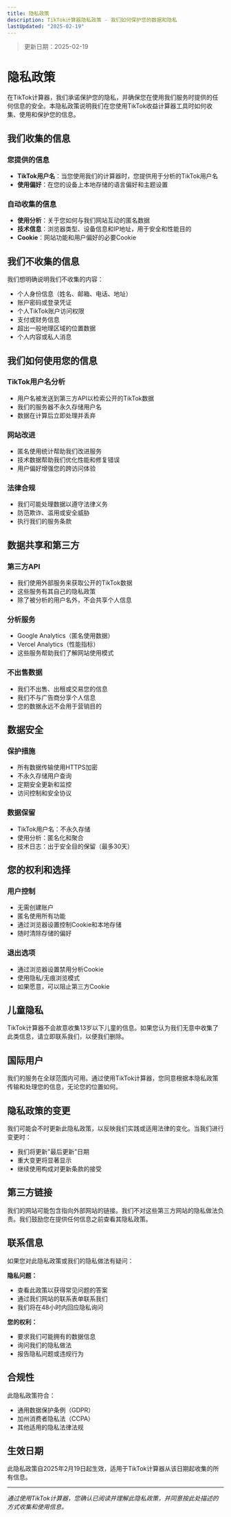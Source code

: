 ```yaml
---
title: 隐私政策
description: TikTok计算器隐私政策 - 我们如何保护您的数据和隐私
lastUpdated: "2025-02-19"
---
```


> 更新日期：2025-02-19

# 隐私政策

在TikTok计算器，我们承诺保护您的隐私，并确保您在使用我们服务时提供的任何信息的安全。本隐私政策说明我们在您使用TikTok收益计算器工具时如何收集、使用和保护您的信息。

## 我们收集的信息

### 您提供的信息
- **TikTok用户名**：当您使用我们的计算器时，您提供用于分析的TikTok用户名
- **使用偏好**：在您的设备上本地存储的语言偏好和主题设置

### 自动收集的信息
- **使用分析**：关于您如何与我们网站互动的匿名数据
- **技术信息**：浏览器类型、设备信息和IP地址，用于安全和性能目的
- **Cookie**：网站功能和用户偏好的必要Cookie

## 我们不收集的信息

我们想明确说明我们不收集的内容：
- 个人身份信息（姓名、邮箱、电话、地址）
- 账户密码或登录凭证
- 个人TikTok账户访问权限
- 支付或财务信息
- 超出一般地理区域的位置数据
- 个人内容或私人消息

## 我们如何使用您的信息

### TikTok用户名分析
- 用户名被发送到第三方API以检索公开的TikTok数据
- 我们的服务器不永久存储用户名
- 数据在计算后立即处理并丢弃

### 网站改进
- 匿名使用统计帮助我们改进服务
- 技术数据帮助我们优化性能和修复错误
- 用户偏好增强您的跨访问体验

### 法律合规
- 我们可能处理数据以遵守法律义务
- 防范欺诈、滥用或安全威胁
- 执行我们的服务条款

## 数据共享和第三方

### 第三方API
- 我们使用外部服务来获取公开的TikTok数据
- 这些服务有其自己的隐私政策
- 除了被分析的用户名外，不会共享个人信息

### 分析服务
- Google Analytics（匿名使用数据）
- Vercel Analytics（性能指标）
- 这些服务帮助我们了解网站使用模式

### 不出售数据
- 我们不出售、出租或交易您的信息
- 我们不与广告商分享个人信息
- 您的数据永远不会用于营销目的

## 数据安全

### 保护措施
- 所有数据传输使用HTTPS加密
- 不永久存储用户查询
- 定期安全更新和监控
- 访问控制和安全协议

### 数据保留
- TikTok用户名：不永久存储
- 使用分析：匿名化和聚合
- 技术日志：出于安全目的保留（最多30天）

## 您的权利和选择

### 用户控制
- 无需创建账户
- 匿名使用所有功能
- 通过浏览器设置控制Cookie和本地存储
- 随时清除存储的偏好

### 退出选项
- 通过浏览器设置禁用分析Cookie
- 使用隐私/无痕浏览模式
- 如果愿意，可以阻止第三方Cookie

## 儿童隐私

TikTok计算器不会故意收集13岁以下儿童的信息。如果您认为我们无意中收集了此类信息，请立即联系我们，以便我们删除。

## 国际用户

我们的服务在全球范围内可用。通过使用TikTok计算器，您同意根据本隐私政策传输和处理您的信息，无论您的位置如何。

## 隐私政策的变更

我们可能会不时更新此隐私政策，以反映我们实践或适用法律的变化。当我们进行变更时：
- 我们将更新"最后更新"日期
- 重大变更将显著显示
- 继续使用构成对更新条款的接受

## 第三方链接

我们的网站可能包含指向外部网站的链接。我们不对这些第三方网站的隐私做法负责。我们鼓励您在提供任何信息之前查看其隐私政策。

## 联系信息

如果您对此隐私政策或我们的隐私做法有疑问：

**隐私问题：**
- 查看此政策以获得常见问题的答案
- 通过我们网站的联系表单联系我们
- 我们将在48小时内回应隐私询问

**您的权利：**
- 要求我们可能拥有的数据信息
- 询问我们的隐私做法
- 报告隐私问题或违规行为

## 合规性

此隐私政策符合：
- 通用数据保护条例（GDPR）
- 加州消费者隐私法（CCPA）
- 其他适用的隐私法律法规

## 生效日期

此隐私政策自2025年2月19日起生效，适用于TikTok计算器从该日期起收集的所有信息。

---

*通过使用TikTok计算器，您确认已阅读并理解此隐私政策，并同意按此处描述的方式收集和使用信息。*